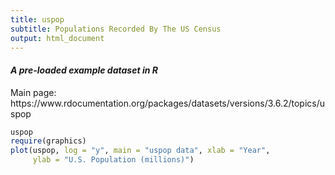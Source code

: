 ```yaml
---
title: uspop
subtitle: Populations Recorded By The US Census
output: html_document
---
```


#### *A pre-loaded example dataset in R*
Main page: https://www.rdocumentation.org/packages/datasets/versions/3.6.2/topics/uspop

```r
uspop
require(graphics)
plot(uspop, log = "y", main = "uspop data", xlab = "Year",
     ylab = "U.S. Population (millions)")
```
